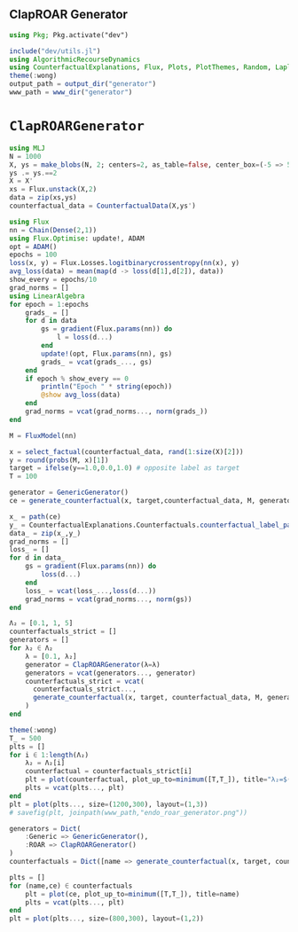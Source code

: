 ## ClapROAR Generator

```julia
using Pkg; Pkg.activate("dev")
```

```julia
include("dev/utils.jl")
using AlgorithmicRecourseDynamics
using CounterfactualExplanations, Flux, Plots, PlotThemes, Random, LaplaceRedux, LinearAlgebra
theme(:wong)
output_path = output_dir("generator")
www_path = www_dir("generator")
```

# `ClapROARGenerator`

```julia
using MLJ
N = 1000
X, ys = make_blobs(N, 2; centers=2, as_table=false, center_box=(-5 => 5), cluster_std=0.1)
ys .= ys.==2
X = X'
xs = Flux.unstack(X,2)
data = zip(xs,ys)
counterfactual_data = CounterfactualData(X,ys')
```

```julia
using Flux
nn = Chain(Dense(2,1))
using Flux.Optimise: update!, ADAM
opt = ADAM()
epochs = 100
loss(x, y) = Flux.Losses.logitbinarycrossentropy(nn(x), y)
avg_loss(data) = mean(map(d -> loss(d[1],d[2]), data))
show_every = epochs/10
grad_norms = []
using LinearAlgebra
for epoch = 1:epochs
    grads_ = []
    for d in data
        gs = gradient(Flux.params(nn)) do
            l = loss(d...)
        end
        update!(opt, Flux.params(nn), gs)
        grads_ = vcat(grads_..., gs)
    end
    if epoch % show_every == 0
        println("Epoch " * string(epoch))
        @show avg_loss(data)
    end
    grad_norms = vcat(grad_norms..., norm(grads_))
end
```

```julia
M = FluxModel(nn)
```

```julia
x = select_factual(counterfactual_data, rand(1:size(X)[2])) 
y = round(probs(M, x)[1])
target = ifelse(y==1.0,0.0,1.0) # opposite label as target
T = 100
```

```julia
generator = GenericGenerator()
ce = generate_counterfactual(x, target,counterfactual_data, M, generator)
```

```julia
x_ = path(ce)
y_ = CounterfactualExplanations.Counterfactuals.counterfactual_label_path(ce)
data_ = zip(x_,y_)
grad_norms = []
loss_ = []
for d in data_
    gs = gradient(Flux.params(nn)) do
        loss(d...)
    end
    loss_ = vcat(loss_...,loss(d...))
    grad_norms = vcat(grad_norms..., norm(gs))
end
```

```julia
Λ₂ = [0.1, 1, 5]
counterfactuals_strict = []
generators = []
for λ₂ ∈ Λ₂  
    λ = [0.1, λ₂]
    generator = ClapROARGenerator(λ=λ)
    generators = vcat(generators..., generator)
    counterfactuals_strict = vcat(
      counterfactuals_strict...,
      generate_counterfactual(x, target, counterfactual_data, M, generator; T=T)
    )
end
```

```julia
theme(:wong)
T_ = 500
plts = []
for i ∈ 1:length(Λ₂)
    λ₂ = Λ₂[i]
    counterfactual = counterfactuals_strict[i]  
    plt = plot(counterfactual, plot_up_to=minimum([T,T_]), title="λ₂=$(λ₂)")
    plts = vcat(plts..., plt)
end
plt = plot(plts..., size=(1200,300), layout=(1,3))
# savefig(plt, joinpath(www_path,"endo_roar_generator.png"))
```

```julia
generators = Dict(
    :Generic => GenericGenerator(),
    :ROAR => ClapROARGenerator()
)
counterfactuals = Dict([name => generate_counterfactual(x, target, counterfactual_data, M, gen; T=T) for (name, gen) in generators])
```

```julia
plts = []
for (name,ce) ∈ counterfactuals
    plt = plot(ce, plot_up_to=minimum([T,T_]), title=name)
    plts = vcat(plts..., plt)
end
plt = plot(plts..., size=(800,300), layout=(1,2))
```




```julia

```
